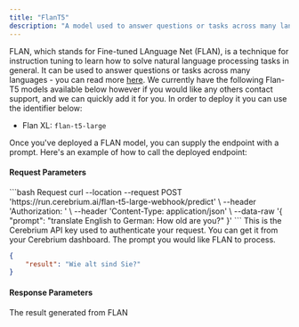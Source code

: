 ```yaml
---
title: "FlanT5"
description: "A model used to answer questions or tasks across many languages"
---
```


FLAN, which stands for Fine-tuned LAnguage Net (FLAN), is a technique for instruction tuning to learn how to solve natural language processing tasks in general.
It can be used to answer questions or tasks across many languages - you can read more [here](https://ai.googleblog.com/2021/10/introducing-flan-more-generalizable.html). We currently have the following Flan-T5 models available below however if you would like any others contact support, and we can quickly add it for you. In order to deploy it you can use the identifier below:
- Flan XL: `flan-t5-large`

Once you've deployed a FLAN model, you can supply the endpoint with a prompt.  Here's an example of how to call the deployed endpoint:

#### Request Parameters

<RequestExample>
```bash Request
  curl --location --request POST 'https://run.cerebrium.ai/flan-t5-large-webhook/predict' \
      --header 'Authorization: <API_KEY>' \
      --header 'Content-Type: application/json' \
      --data-raw '{
        "prompt": "translate English to German: How old are you?"
    }'
```
</RequestExample>

<ParamField header="Authorization" type="string" required>
  This is the Cerebrium API key used to authenticate your request. You can get it from your Cerebrium dashboard.
</ParamField>
<ParamField body="prompt" type="string" required>
   The prompt you would like FLAN to process.
</ParamField>

<ResponseExample>

```json Response
{
    "result": "Wie alt sind Sie?"
}
```
</ResponseExample>

#### Response Parameters

<ResponseField name="result" type="string" required>
  The result generated from FLAN
</ResponseField>


